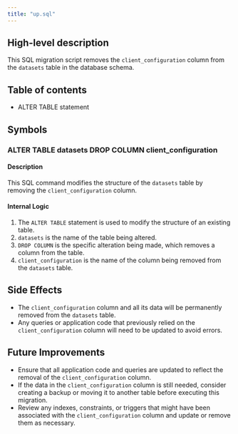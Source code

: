 ```yaml
---
title: "up.sql"
---
```


## High-level description
This SQL migration script removes the `client_configuration` column from the `datasets` table in the database schema.

## Table of contents
- ALTER TABLE statement

## Symbols

### ALTER TABLE datasets DROP COLUMN client_configuration
#### Description
This SQL command modifies the structure of the `datasets` table by removing the `client_configuration` column.

#### Internal Logic
1. The `ALTER TABLE` statement is used to modify the structure of an existing table.
2. `datasets` is the name of the table being altered.
3. `DROP COLUMN` is the specific alteration being made, which removes a column from the table.
4. `client_configuration` is the name of the column being removed from the `datasets` table.

## Side Effects
- The `client_configuration` column and all its data will be permanently removed from the `datasets` table.
- Any queries or application code that previously relied on the `client_configuration` column will need to be updated to avoid errors.

## Future Improvements
- Ensure that all application code and queries are updated to reflect the removal of the `client_configuration` column.
- If the data in the `client_configuration` column is still needed, consider creating a backup or moving it to another table before executing this migration.
- Review any indexes, constraints, or triggers that might have been associated with the `client_configuration` column and update or remove them as necessary.